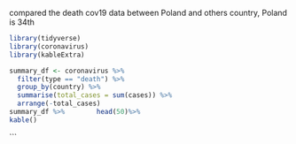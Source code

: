 compared the death cov19 data between Poland and others country, Poland is 34th

```{r setup, include = FALSE}
library(tidyverse)
library(coronavirus)
library(kableExtra)
```



```{r, echo=FALSE, include=TRUE,Warning = FALSE}
summary_df <- coronavirus %>% 
  filter(type == "death") %>%
  group_by(country) %>%
  summarise(total_cases = sum(cases)) %>%
  arrange(-total_cases)
summary_df %>%        head(50)%>%
kable()
```
```
